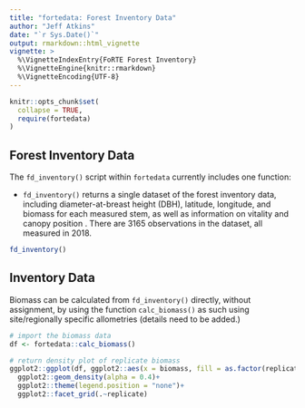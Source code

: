 ```yaml
---
title: "fortedata: Forest Inventory Data"
author: "Jeff Atkins"
date: "`r Sys.Date()`"
output: rmarkdown::html_vignette
vignette: >
  %\VignetteIndexEntry{FoRTE Forest Inventory}
  %\VignetteEngine{knitr::rmarkdown}
  %\VignetteEncoding{UTF-8}
---
```


```r
knitr::opts_chunk$set(
  collapse = TRUE,
  require(fortedata)
)
```

## Forest Inventory Data
The `fd_inventory()` script within `fortedata` currently includes one function:

* `fd_inventory()` returns a single dataset of the forest inventory data, including diameter-at-breast height (DBH), latitude, longitude, and biomass for each measured stem, as well as information on vitality and canopy position . There are 3165 observations in the dataset, all measured in 2018.

```r
fd_inventory()
```
## Inventory Data
  
  Biomass can be calculated from `fd_inventory()` directly, without assignment, by using the function `calc_biomass()` as such using site/regionally specific allometries (details need to be added.)

```r
# import the biomass data
df <- fortedata::calc_biomass()

# return density plot of replicate biomass
ggplot2::ggplot(df, ggplot2::aes(x = biomass, fill = as.factor(replicate)))+
  ggplot2::geom_density(alpha = 0.4)+
  ggplot2::theme(legend.position = "none")+
  ggplot2::facet_grid(.~replicate)
```
